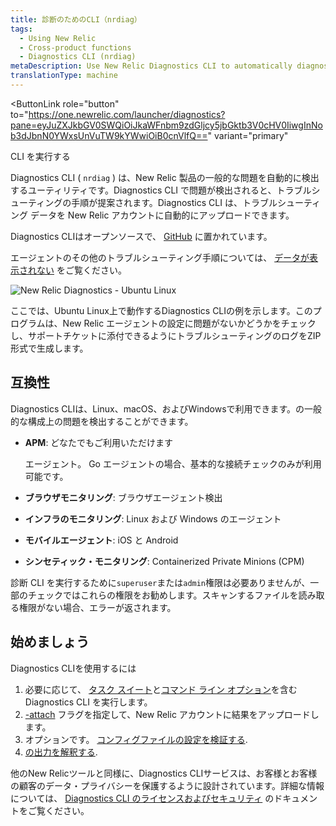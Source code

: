 ```yaml
---
title: 診断のためのCLI（nrdiag）
tags:
  - Using New Relic
  - Cross-product functions
  - Diagnostics CLI (nrdiag)
metaDescription: Use New Relic Diagnostics CLI to automatically diagnose common problems with New Relic agents and send the results to Support.
translationType: machine
---
```



<ButtonLink
  role="button"
  to="https://one.newrelic.com/launcher/diagnostics?pane=eyJuZXJkbGV0SWQiOiJkaWFnbm9zdGljcy5jbGktb3V0cHV0IiwgInNob3dJbnN0YWxsUnVuTW9kYWwiOiB0cnVlfQ=="
  variant="primary"
>
  CLI を実行する
</ButtonLink>

Diagnostics CLI ( `nrdiag` ) は、New Relic 製品の一般的な問題を自動的に検出するユーティリティです。Diagnostics CLI で問題が検出されると、トラブルシューティングの手順が提案されます。Diagnostics CLI は、トラブルシューティング データを New Relic アカウントに自動的にアップロードできます。

Diagnostics CLIはオープンソースで、 [GitHub](https://github.com/newrelic/newrelic-diagnostics-cli) に置かれています。

エージェントのその他のトラブルシューティング手順については、 [データが表示されない](/docs/agents/manage-apm-agents/troubleshooting/not-seeing-data) をご覧ください。

<img
  title="New Relic Diagnostics - Ubuntu Linux"
  alt="New Relic Diagnostics - Ubuntu Linux"
  src={solutionsUbuntuDiagnostics}
/>

<figcaption>
  ここでは、Ubuntu Linux上で動作するDiagnostics CLIの例を示します。このプログラムは、New Relic エージェントの設定に問題がないかどうかをチェックし、サポートチケットに添付できるようにトラブルシューティングのログをZIP形式で生成します。
</figcaption>

## 互換性

Diagnostics CLIは、Linux、macOS、およびWindowsで利用できます。の一般的な構成上の問題を検出することができます。

* **APM**: どなたでもご利用いただけます

  <InlinePopover type="apm"/>

  エージェント。 Go エージェントの場合、基本的な接続チェックのみが利用可能です。

* **ブラウザモニタリング**: ブラウザエージェント検出

* **インフラのモニタリング**: Linux および Windows のエージェント

* **モバイルエージェント**: iOS と Android

* **シンセティック・モニタリング**: Containerized Private Minions (CPM)

診断 CLI を実行するために`superuser`または`admin`権限は必要ありませんが、一部のチェックではこれらの権限をお勧めします。スキャンするファイルを読み取る権限がない場合、エラーが返されます。

## 始めましょう

Diagnostics CLIを使用するには

1. 必要に応じて、 [タスク スイート](/docs/new-relic-solutions/solve-common-issues/diagnostics-cli-nrdiag/run-diagnostics-cli-nrdiag)と[コマンド ライン オプション](/docs/using-new-relic/cross-product-functions/diagnostics-cli-nrdiag/pass-command-line-options-nrdiag)を含む Diagnostics CLI を実行します。
2. [-attach](/docs/using-new-relic/cross-product-functions/diagnostics-cli-nrdiag/pass-command-line-options-nrdiag) フラグを指定して、New Relic アカウントに結果をアップロードします。
3. オプションです。 [コンフィグファイルの設定を検証する](/docs/using-new-relic/cross-product-functions/diagnostics-cli-nrdiag/validate-config-file-settings-nrdiag).
4. [の出力を解釈する](/docs/using-new-relic/cross-product-functions/diagnostics-cli-nrdiag/interpret-nrdiag-output).

他のNew Relicツールと同様に、Diagnostics CLIサービスは、お客様とお客様の顧客のデータ・プライバシーを保護するように設計されています。詳細な情報については、 [Diagnostics CLI のライセンスおよびセキュリティ](/docs/using-new-relic/cross-product-functions/diagnostics-cli-nrdiag/diagnostics-cli-licensing-security) のドキュメントをご覧ください。